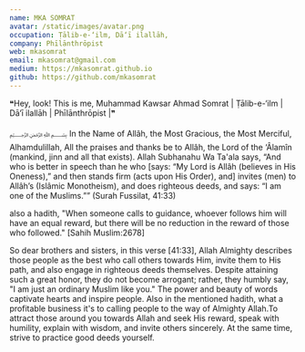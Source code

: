 ```yaml
---
name: MKA SOMRAT
avatar: /static/images/avatar.png
occupation: Ṭālib-e-‘ilm, Dā‘ī ilallāh,
company: Phīlānthrōpist
web: mkasomrat
email: mkasomrat@gmail.com
medium: https://mkasomrat.github.io
github: https://github.com/mkasomrat
---
```



❝Hey, look! This is me, Muhammad Kawsar Ahmad Somrat | Ṭālib-e-‘ilm | Dā‘ī ilallāh | Phīlānthrōpist |❞

﷽
In the Name of Allâh, the Most Gracious, the Most Merciful, Alhamdulillah, All the praises and thanks be to Allâh, the Lord of the ‘Âlamîn (mankind, jinn and all that exists). Allah Subhanahu Wa Ta'ala says, “And who is better in speech than he who [says: “My Lord is Allâh (believes in His Oneness),” and then stands firm (acts upon His Order), and] invites (men) to Allâh’s (Islâmic Monotheism), and does righteous deeds, and says: “I am one of the Muslims.”” (Surah Fussilat, 41:33)

also a hadith, "When someone calls to guidance, whoever follows him will have an equal reward, but there will be no reduction in the reward of those who followed." [Sahih Muslim:2678]

So dear brothers and sisters, in this verse [41:33], Allah Almighty describes those people as the best who call others towards Him, invite them to His path, and also engage in righteous deeds themselves. Despite attaining such a great honor, they do not become arrogant; rather, they humbly say, "I am just an ordinary Muslim like you." The power and beauty of words captivate hearts and inspire people. Also in the mentioned hadith, what a profitable business it's to calling people to the way of Almighty Allah.To attract those around you towards Allah and seek His reward, speak with humility, explain with wisdom, and invite others sincerely. At the same time, strive to practice good deeds yourself.
